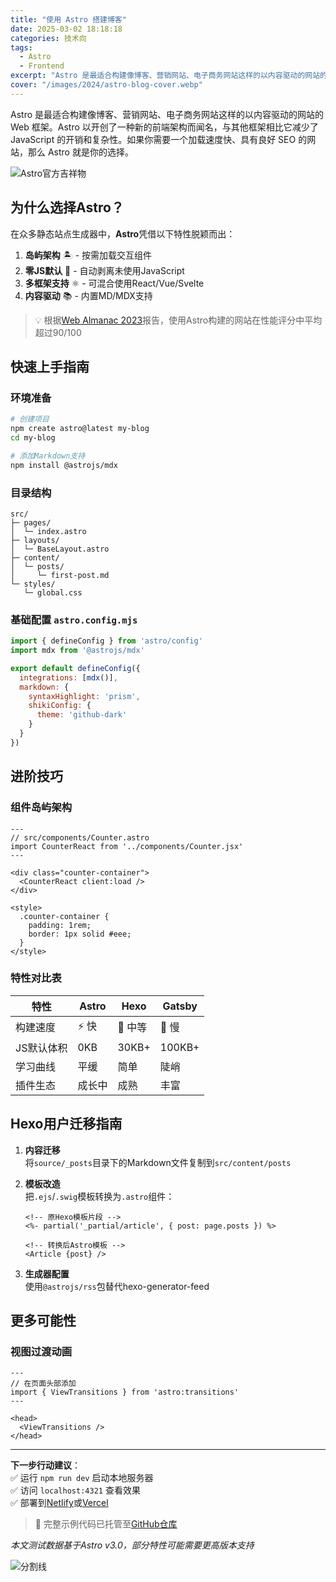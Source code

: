 ```yaml
---
title: "使用 Astro 搭建博客"
date: 2025-03-02 18:18:18
categories: 技术向
tags:
  - Astro
  - Frontend
excerpt: "Astro 是最适合构建像博客、营销网站、电子商务网站这样的以内容驱动的网站的 Web 框架。Astro 以开创了一种新的前端架构而闻名，与其他框架相比它减少了 JavaScript 的开销和复杂性。如果你需要一个加载速度快、具有良好 SEO 的网站，那么 Astro 就是你的选择。"
cover: "/images/2024/astro-blog-cover.webp"
---
```


Astro 是最适合构建像博客、营销网站、电子商务网站这样的以内容驱动的网站的 Web 框架。Astro 以开创了一种新的前端架构而闻名，与其他框架相比它减少了 JavaScript 的开销和复杂性。如果你需要一个加载速度快、具有良好 SEO 的网站，那么 Astro 就是你的选择。

![Astro官方吉祥物](https://astro.build/assets/press/full-logo-light.svg)

## 为什么选择Astro？

在众多静态站点生成器中，**Astro**凭借以下特性脱颖而出：

1. **岛屿架构** 🏝️ - 按需加载交互组件
2. **零JS默认** 🚀 - 自动剥离未使用JavaScript
3. **多框架支持** ⚛️ - 可混合使用React/Vue/Svelte
4. **内容驱动** 📚 - 内置MD/MDX支持

> 💡 根据[Web Almanac 2023](https://almanac.httparchive.org/)报告，使用Astro构建的网站在性能评分中平均超过90/100

## 快速上手指南

### 环境准备
```bash
# 创建项目
npm create astro@latest my-blog
cd my-blog

# 添加Markdown支持
npm install @astrojs/mdx
```

### 目录结构
```tree
src/
├─ pages/
│  └─ index.astro
├─ layouts/
│  └─ BaseLayout.astro
├─ content/
│  └─ posts/
│     └─ first-post.md
└─ styles/
   └─ global.css
```

### 基础配置 `astro.config.mjs`
```javascript
import { defineConfig } from 'astro/config'
import mdx from '@astrojs/mdx'

export default defineConfig({
  integrations: [mdx()],
  markdown: {
    syntaxHighlight: 'prism',
    shikiConfig: {
      theme: 'github-dark'
    }
  }
})
```

## 进阶技巧

### 组件岛屿架构
```astro
---
// src/components/Counter.astro
import CounterReact from '../components/Counter.jsx'
---

<div class="counter-container">
  <CounterReact client:load />
</div>

<style>
  .counter-container {
    padding: 1rem;
    border: 1px solid #eee;
  }
</style>
```

### 特性对比表

| 特性          | Astro  | Hexo   | Gatsby |
|---------------|--------|--------|--------|
| 构建速度      | ⚡️ 快  | 🐢 中等 | 🚂 慢   |
| JS默认体积    | 0KB    | 30KB+  | 100KB+ |
| 学习曲线      | 平缓    | 简单    | 陡峭    |
| 插件生态      | 成长中  | 成熟    | 丰富    |

## Hexo用户迁移指南

1. **内容迁移**  
   将`source/_posts`目录下的Markdown文件复制到`src/content/posts`

2. **模板改造**  
   把`.ejs`/`.swig`模板转换为`.astro`组件：
   ```astro
   <!-- 原Hexo模板片段 -->
   <%- partial('_partial/article', { post: page.posts }) %>

   <!-- 转换后Astro模板 -->
   <Article {post} />
   ```

3. **生成器配置**  
   使用`@astrojs/rss`包替代hexo-generator-feed

## 更多可能性

### 视图过渡动画
```astro
---
// 在页面头部添加
import { ViewTransitions } from 'astro:transitions'
---

<head>
  <ViewTransitions />
</head>
```

---

**下一步行动建议**：  
✅ 运行 `npm run dev` 启动本地服务器  
✅ 访问 `localhost:4321` 查看效果  
✅ 部署到[Netlify](https://www.netlify.com/)或[Vercel](https://vercel.com/)

> 🚀 完整示例代码已托管至[GitHub仓库](https://github.com/example/astro-blog-demo)

*本文测试数据基于Astro v3.0，部分特性可能需要更高版本支持*

![分割线](https://img.shields.io/badge/-%E5%86%85%E5%AE%B9%E7%BB%93%E6%9D%9F-%23005999?style=for-the-badge)
